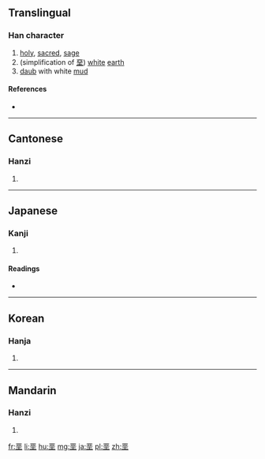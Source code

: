 {{also|堊|聖}}
==Translingual==

===Han character===
{{Han char|rn=32|rad=土|as=06|sn=9|four=|canj=一金土 (MCG)|ids=⿱[[亚]][[土]]}}

# [[holy]], [[sacred]], [[sage]]
# (simplification of [[堊]]) [[white]] [[earth]]
# [[daub]] with white [[mud]]

====References====
* {{Han ref|kx=0228.291|dkj=05085|hdz=10437.100|uh=57A9|ud=22441}}

----

==Cantonese==

===Hanzi===
{{yue-hanzi|jyut=[[ok3]]|y=ok3|tra=堊}}

# {{defn|lang=yue|sort=土06}}

----

==Japanese==

===Kanji===
{{ja-kanji|grade=|rs=土06}}

# {{defn|lang=ja|sort=土06}}

====Readings====
* {{ja-readings|on=[[せい]] (sei), [[しょう]] (shō)|kun=[[ひじり]] (hijiri)}}

----

==Korean==

===Hanja===
{{ko-hanja|hangeul=성|rv=seong|mr=sŏng}}

# {{defn|lang=ko|sort=土06}}

----

==Mandarin==

===Hanzi===
{{cmn-hanzi|tra=堊|pin=[[è]] ([[e4]])|wg=o<sup>4</sup>}}

# {{defn|lang=cmn|sort=土06}}

[[fr:垩]]
[[li:垩]]
[[hu:垩]]
[[mg:垩]]
[[ja:垩]]
[[pl:垩]]
[[zh:垩]]